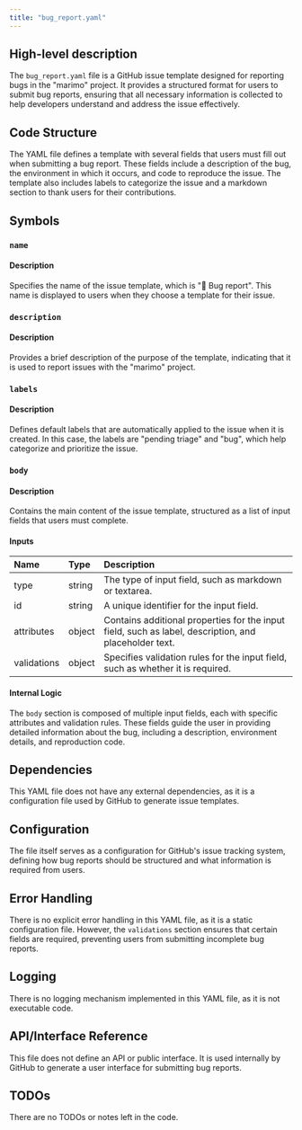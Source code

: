 ```yaml
---
title: "bug_report.yaml"
---
```


## High-level description

The `bug_report.yaml` file is a GitHub issue template designed for reporting bugs in the "marimo" project. It provides a structured format for users to submit bug reports, ensuring that all necessary information is collected to help developers understand and address the issue effectively.

## Code Structure

The YAML file defines a template with several fields that users must fill out when submitting a bug report. These fields include a description of the bug, the environment in which it occurs, and code to reproduce the issue. The template also includes labels to categorize the issue and a markdown section to thank users for their contributions.

## Symbols

### `name`
#### Description
Specifies the name of the issue template, which is "🐞 Bug report". This name is displayed to users when they choose a template for their issue.

### `description`
#### Description
Provides a brief description of the purpose of the template, indicating that it is used to report issues with the "marimo" project.

### `labels`
#### Description
Defines default labels that are automatically applied to the issue when it is created. In this case, the labels are "pending triage" and "bug", which help categorize and prioritize the issue.

### `body`
#### Description
Contains the main content of the issue template, structured as a list of input fields that users must complete.

#### Inputs
| Name | Type | Description |
|:-----|:-----|:------------|
| type | string | The type of input field, such as markdown or textarea. |
| id | string | A unique identifier for the input field. |
| attributes | object | Contains additional properties for the input field, such as label, description, and placeholder text. |
| validations | object | Specifies validation rules for the input field, such as whether it is required. |

#### Internal Logic
The `body` section is composed of multiple input fields, each with specific attributes and validation rules. These fields guide the user in providing detailed information about the bug, including a description, environment details, and reproduction code.

## Dependencies

This YAML file does not have any external dependencies, as it is a configuration file used by GitHub to generate issue templates.

## Configuration

The file itself serves as a configuration for GitHub's issue tracking system, defining how bug reports should be structured and what information is required from users.

## Error Handling

There is no explicit error handling in this YAML file, as it is a static configuration file. However, the `validations` section ensures that certain fields are required, preventing users from submitting incomplete bug reports.

## Logging

There is no logging mechanism implemented in this YAML file, as it is not executable code.

## API/Interface Reference

This file does not define an API or public interface. It is used internally by GitHub to generate a user interface for submitting bug reports.

## TODOs

There are no TODOs or notes left in the code.